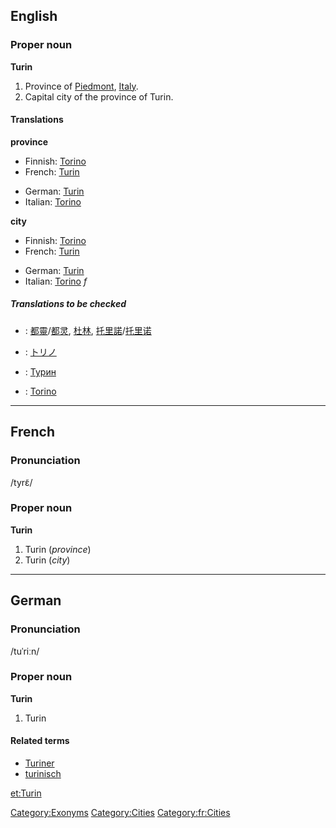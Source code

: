 ==English==

===Proper noun===
'''Turin'''

#Province of [[Piedmont]], [[Italy]].
#Capital city of the province of Turin.

====Translations====

'''province'''
{{top}}
*Finnish: [[Torino#Finnish|Torino]]
*French: [[Turin#French|Turin]]
{{mid}}
*German: [[Turin#German|Turin]]
*Italian: [[Torino#Italian|Torino]]
{{bottom}}

'''city'''
{{top}}
*Finnish: [[Torino#Finnish|Torino]]
*French: [[Turin#French|Turin]]
{{mid}}
*German: [[Turin#German|Turin]] {{n}}
*Italian: [[Torino#Italian|Torino]] ''f''
{{bottom}}

=====Translations to be checked=====
<!--Remove this section once all of the translations below have been moved into the tables above.-->
{{checktrans}}

*{{ttbc|Chinese}}: [[都靈]]/[[都灵]], [[杜林]], [[托里諾]]/[[托里诺]]
*{{ttbc|Japanese}}: [[トリノ]]
*{{ttbc|Russian}}: [[Турин]]
*{{ttbc|Turkish}}: [[Torino#Turkish|Torino]]

----
==French==
===Pronunciation===
/tyrɛ̃/

===Proper noun===
'''Turin'''

#Turin (''province'')
#Turin (''city'')

----
==German==
===Pronunciation===
/tuˈriːn/

===Proper noun===
'''Turin'''

#Turin

====Related terms====
*[[Turiner]]
*[[turinisch]]

[[et:Turin]]

[[Category:Exonyms]]
[[Category:Cities]]
[[Category:fr:Cities]]